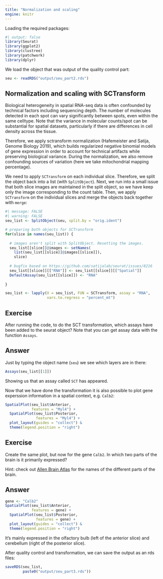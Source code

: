 ```yaml
---
title: "Normalization and scaling"
engine: knitr
---
```


Loading the required packages:

```r
#| output: false
library(Seurat)
library(ggplot2)
library(clustree)
library(patchwork)
library(dplyr)
```

We load the object that was output of the quality control part:

```r
seu <- readRDS("output/seu_part2.rds")
```


## Normalization and scaling with SCTransform

Biological heterogeneity in spatial RNA-seq data is often confounded by technical factors including sequencing depth. The number of molecules detected in each spot can vary significantly between spots, even within the same celltype. Note that the variance in molecular counts/spot can be substantial for spatial datasets, particularly if there are 
differences in cell density across the tissue. 

Therefore, we apply sctransform normalization (Hafemeister and Satija, Genome Biology 2019), which builds regularized 
negative binomial models of gene expression in order to account for technical artifacts while preserving biological variance. During the normalization, we also remove confounding sources of variation (here we take mitochondrial mapping percentage).

We need to apply `SCTransform` on each individual slice. Therefore, we split the object back into a list (with `SplitObject`). Next, we run into a small issue that both slice images are maintained in the split object, so we have keep only the image corresponding to the count table. Then, we apply `SCTransform` on the individual slices and merge the objects back together with `merge`:

```r
#| message: FALSE
#| warning: FALSE
seu_list <- SplitObject(seu, split.by = "orig.ident")

# preparing both objects for SCTransform
for(slice in names(seu_list)) {
  
  # images aren't split with SplitObject. Resetting the images. 
  seu_list[[slice]]@images <- setNames(
    list(seu_list[[slice]]@images[[slice]]),
    slice)
  
  # bugfix based on https://github.com/satijalab/seurat/issues/8216
  seu_list[[slice]][["RNA"]] <- seu_list[[slice]][["Spatial"]]
  DefaultAssay(seu_list[[slice]]) <- "RNA"
  
}

seu_list <- lapply(X = seu_list, FUN = SCTransform, assay = "RNA",
                   vars.to.regress = "percent_mt")

```

::: {.callout-important}
## Exercise

After running the code, to do the SCT transformation, which assays have been added to the seurat object? Note that you can get assay data with the function `Assays`.
::: 

::: {.callout-tip collapse="true"}
## Answer

Just by typing the object name (`seu`) we see which layers are in there:
 
```r
Assays(seu_list[[1]])
```

Showing us that an assay called `SCT` has appeared. 

:::

Now that we have done the transformation it is also possible to plot gene experssion information in a spatial context, e.g. `Calb2`:

```r
SpatialPlot(seu_list$Anterior,
            features = "Myl4") + 
  SpatialPlot(seu_list$Posterior, 
              features = "Myl4") + 
  plot_layout(guides = "collect") & 
  theme(legend.position = "right")
```

::: {.callout-important}
## Exercise

Create the same plot, but now for the gene `Calb2`. In which two parts of the brain is it primarily expressed? 

Hint: check out [Allen Brain Atlas](http://atlas.brain-map.org/atlas?atlas=2&plate=100883804#atlas=2&plate=100884129&resolution=19.04&x=7671.818403764205&y=4000&zoom=-4&structure=549) for the names of the different parts of the brain. 
::: 

::: {.callout-tip collapse="true"}
## Answer

```r
gene <- "Calb2"
SpatialPlot(seu_list$Anterior,
            features = gene) + 
  SpatialPlot(seu_list$Posterior, 
              features = gene) + 
  plot_layout(guides = "collect") & 
  theme(legend.position = "right")
```

It's mainly expressed in the olfactory bulb (left of the anterior slice) and cerebellum (right of the posterior slice). 

:::

After quality control and transformation, we can save the output as an rds files:

```r
saveRDS(seu_list,
        paste0("output/seu_part3.rds"))
```
